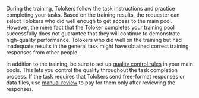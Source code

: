 <Cut title="Tolokers completed the training successfully, but have poor results in the general task">

During the training, Tolokers follow the task instructions and practice completing your tasks. Based on the training results, the requester can select Tolokers who did well enough to get access to the main pool. However, the mere fact that the Toloker completes your training pool successfully does not guarantee that they will continue to demonstrate high-quality performance. Tolokers who did well on the training but had inadequate results in the general task might have obtained correct training responses from other people.

In addition to the training, be sure to set up [quality control rules](/docs/guide/control) in your main pools. This lets you control the quality throughout the task completion process. If the task requires that Tolokers send free-format responses or data files, use [manual review](/docs/guide/offline-accept) to pay for them only after reviewing the responses.

</Cut>
